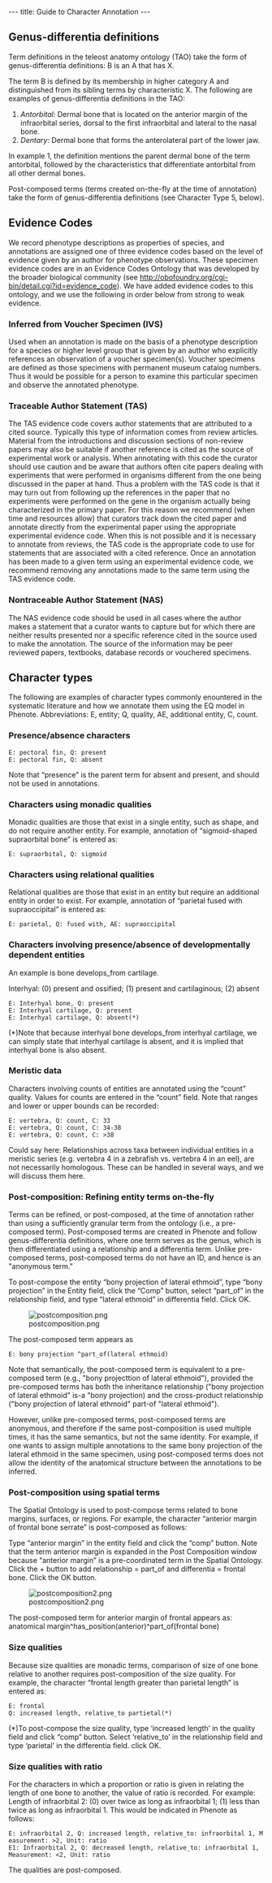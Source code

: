 ---
title: Guide to Character Annotation
---

==Genus-differentia definitions==

Term definitions in the teleost anatomy ontology (TAO) take the form of genus-differentia definitions:  B is an A that has X.

The term B is defined by its membership in higher category A and distinguished from its sibling terms by characteristic X. The following are examples of genus-differentia definitions in the TAO:
#''Antorbital:'' Dermal bone that is located on the anterior margin of the infraorbital series, dorsal to the first infraorbital and lateral to the nasal bone.
#''Dentary:'' Dermal bone that forms the anterolateral part of the lower jaw.

In example 1, the definition mentions the parent dermal bone of the term antorbital, followed by the characteristics that differentiate antorbital from all other dermal bones.

Post-composed terms (terms created on-the-fly at the time of annotation) take the form of genus-differentia definitions (see Character Type 5, below).

==Evidence Codes==

We record phenotype descriptions as properties of species, and annotations are assigned one of three evidence codes based on the level of evidence given by an author for phenotype observations. These specimen evidence codes are in an Evidence Codes Ontology that was developed by the broader biological community (see http://obofoundry.org/cgi-bin/detail.cgi?id=evidence_code). We have added evidence codes to this ontology, and we use the following in order below from strong to weak evidence.

===Inferred from Voucher Specimen (IVS)===
Used when an annotation is made on the basis of a phenotype description for a species or higher level group that is given by an author who explicitly references an observation of a voucher specimen(s). Voucher specimens are defined as those specimens with permanent museum catalog numbers. Thus it would be possible for a person to examine this particular specimen and observe the annotated phenotype.

===Traceable Author Statement (TAS)===
The TAS evidence code covers author statements that are attributed to a cited source. Typically this type of information comes from review articles. Material from the introductions and discussion sections of non-review papers may also be suitable if another reference is cited as the source of experimental work or analysis. When annotating with this code the curator should use caution and be aware that authors often cite papers dealing with experiments that were performed in organisms different from the one being discussed in the paper at hand. Thus a problem with the TAS code is that it may turn out from following up the references in the paper that no experiments were performed on the gene in the organism actually being characterized in the primary paper. For this reason we recommend (when time and resources allow) that curators track down the cited paper and annotate directly from the experimental paper using the appropriate experimental evidence code. When this is not possible and it is necessary to annotate from reviews, the TAS code is the appropriate code to use for statements that are associated with a cited reference. Once an annotation has been made to a given term using an experimental evidence code, we recommend removing any annotations made to the same term using the TAS evidence code.

===Nontraceable Author Statement (NAS)===
The NAS evidence code should be used in all cases where the author makes a statement that a curator wants to capture but for which there are neither results presented nor a specific reference cited in the source used to make the annotation. The source of the information may be peer reviewed papers, textbooks, database records or vouchered specimens.

==Character types==

The following are examples of character types commonly enountered in the systematic literature and how we annotate them using the EQ model in Phenote.  Abbreviations: E, entity; Q, quality, AE, additional entity, C, count.

===Presence/absence characters===
 E: pectoral fin, Q: present
 E: pectoral fin, Q: absent

Note that “presence” is the parent term for absent and present, and should not be used in annotations. 

===Characters using monadic qualities===
Monadic qualities are those that exist in a single entity, such as shape, and do not require another entity.  For example, annotation of “sigmoid-shaped supraorbital bone” is entered as:

 E: supraorbital, Q: sigmoid

===Characters using relational qualities===
Relational qualities are those that exist in an entity but require an additional entity in order to exist.  For example, annotation of “parietal fused with supraoccipital” is entered as:

 E: parietal, Q: fused with, AE: supraoccipital

=== Characters involving presence/absence of developmentally dependent entities ===
An example is  bone develops_from cartilage.

Interhyal: (0) present and ossified; (1) present and cartilaginous; (2) absent

 E: Interhyal bone, Q: present
 E: Interhyal cartilage, Q: present
 E: Interhyal cartilage, Q: absent(*)

(*)Note that because interhyal bone develops_from interhyal cartilage, we can simply state that interhyal cartilage is absent, and it is implied that interhyal bone is also absent.

===Meristic data===
Characters involving counts of entities are annotated using the “count” quality.  Values for counts are entered in the “count” field.  Note that ranges and lower or upper bounds can be recorded:
	
 E: vertebra, Q: count, C: 33 
 E: vertebra, Q: count, C: 34-38
 E: vertebra, Q: count, C: >38 

Could say here: Relationships across taxa between individual entities in a meristic series (e.g. vertebra 4 in a zebrafish vs. vertebra 4 in an eel), are not necessarily homologous.  These can be handled in several ways, and we will discuss them here. 

=== Post-composition: Refining entity terms on-the-fly ===
Terms can be refined, or post-composed, at the time of annotation rather than using a sufficiently granular term from the ontology (i.e., a pre-composed term). Post-composed terms are created in Phenote and follow genus-differentia definitions, where one term serves as the genus, which is then differentiated using a relationship and a differentia term. Unlike pre-composed terms, post-composed terms do not have an ID, and hence is an "anonymous term."

To post-compose the entity “bony projection of lateral ethmoid”, type “bony projection” in the Entity field, click the “Comp” button, select “part_of” in the relationship field, and type “lateral ethmoid” in differentia field.  Click OK.

[[Image:postcomposition.png]]

The post-composed term appears as 
 E: bony projection ^part_of(lateral ethmoid)

Note that semantically, the post-composed term is equivalent to a pre-composed term (e.g., "bony projecttion of lateral ethmoid"), provided the pre-composed terms has both the inheritance relationship ("bony projection of lateral ethmoid" is-a "bony projection) and the cross-product relationship ("bony projection of lateral ethmoid" part-of "lateral ethmoid"). 

However, unlike pre-composed terms, post-composed terms are anonymous, and therefore if the same post-composition is used multiple times, it has the same semantics, but not the same identity. For example, if one wants to assign multiple annotations to the same bony projection of the lateral ethmoid in the same specimen, using post-composed terms does not allow the identity of the anatomical structure between the annotations to be inferred.

===Post-composition using spatial terms===
The Spatial Ontology is used to post-compose terms related to bone margins, surfaces, or regions.  For example, the character “anterior margin of frontal bone serrate” is post-composed as follows:

Type “anterior margin” in the entity field and click the “comp” button.  Note that the term anterior margin is expanded in the Post Composition window because “anterior margin” is a pre-coordinated term in the Spatial Ontology.  Click the + button to add relationship = part_of and differentia = frontal bone.  Click the OK button.

[[Image:postcomposition2.png]]
 
The post-composed term for anterior margin of frontal appears as:
anatomical margin^has_position(anterior)^part_of(frontal bone)

===Size qualities===
Because size qualities are monadic terms, comparison of size of one bone relative to another requires post-composition of the size quality.  For example, the character “frontal length greater than parietal length” is entered as:

 E: frontal 
 Q: increased length, relative_to partietal(*)

(*)To post-compose the size quality, type ‘increased length’ in the quality field and click “comp” button. Select ‘relative_to’ in the relationship field and type ‘parietal’ in the differentia field.  click OK.

===Size qualities with ratio===
For the characters in which a proportion or ratio is given in relating the length of one bone to another, the value of ratio is recorded. For example: 
Length of infraorbital 2: (0) over twice as long as infraorbital 1; (1) less than twice as long as infraorbital 1. This would be indicated in Phenote as follows:

 E: infraorbital 2, Q: increased length, relative_to: infraorbital 1, Measurement: >2, Unit: ratio
 E1: Infraorbital 2, Q: decreased length, relative_to: infraorbital 1, Measurement: <2, Unit: ratio
 
The qualities are post-composed.